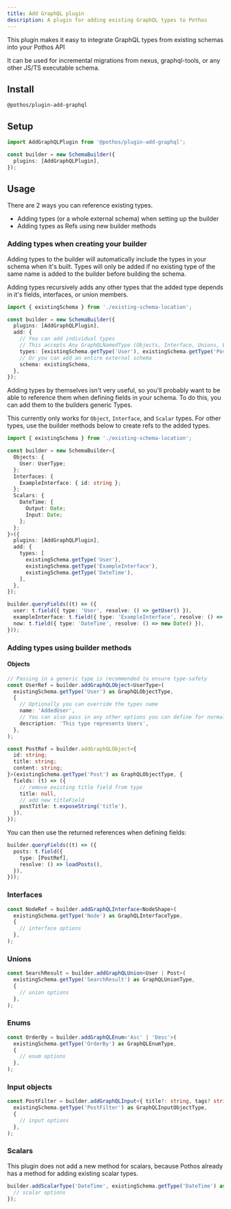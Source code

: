 ```yaml
---
title: Add GraphQL plugin
description: A plugin for adding existing GraphQL types to Pothos
---
```


This plugin makes it easy to integrate GraphQL types from existing schemas into your Pothos API

It can be used for incremental migrations from nexus, graphql-tools, or any other JS/TS executable
schema.

## Install

```package-install
@pothos/plugin-add-graphql
```

## Setup

```typescript
import AddGraphQLPlugin from '@pothos/plugin-add-graphql';

const builder = new SchemaBuilder({
  plugins: [AddGraphQLPlugin],
});
```

## Usage

There are 2 ways you can reference existing types.

- Adding types (or a whole external schema) when setting up the builder
- Adding types as Refs using new builder methods

### Adding types when creating your builder

Adding types to the builder will automatically include the types in your schema when it's built.
Types will only be added if no existing type of the same name is added to the builder before
building the schema.

Adding types recursively adds any other types that the added type depends in it's fields,
interfaces, or union members.

```ts
import { existingSchema } from './existing-schema-location';

const builder = new SchemaBuilder({
  plugins: [AddGraphQLPlugin],
  add: {
    // You can add individual types
    // This accepts Any GraphQLNamedType (Objects, Interface, Unions, Enums, Scalars, and InputObjects)
    types: [existingSchema.getType('User'), existingSchema.getType('Post')],
    // Or you can add an entire external schema
    schema: existingSchema,
  },
});
```

Adding types by themselves isn't very useful, so you'll probably want to be able to reference them
when defining fields in your schema. To do this, you can add them to the builders generic Types.

This currently only works for `Object`, `Interface`, and `Scalar` types. For other types, use the
builder methods below to create refs to the added types.

```ts
import { existingSchema } from './existing-schema-location';

const builder = new SchemaBuilder<{
  Objects: {
    User: UserType;
  };
  Interfaces: {
    ExampleInterface: { id: string };
  };
  Scalars: {
    DateTime: {
      Output: Date;
      Input: Date;
    };
  };
}>({
  plugins: [AddGraphQLPlugin],
  add: {
    types: [
      existingSchema.getType('User'),
      existingSchema.getType('ExampleInterface'),
      existingSchema.getType('DateTime'),
    ],
  },
});

builder.queryFields((t) => ({
  user: t.field({ type: 'User', resolve: () => getUser() }),
  exampleInterface: t.field({ type: 'ExampleInterface', resolve: () => getThings() }),
  now: t.field({ type: 'DateTime', resolve: () => new Date() }),
}));
```

### Adding types using builder methods

#### Objects

```ts
// Passing in a generic type is recommended to ensure type-safety
const UserRef = builder.addGraphQLObject<UserType>(
  existingSchema.getType('User') as GraphQLObjectType,
  {
    // Optionally you can override the types name
    name: 'AddedUser',
    // You can also pass in any other options you can define for normal object types
    description: 'This type represents Users',
  },
);

const PostRef = builder.addGraphQLObject<{
  id: string;
  title: string;
  content: string;
}>(existingSchema.getType('Post') as GraphQLObjectType, {
  fields: (t) => ({
    // remove existing title field from type
    title: null,
    // add new titleField
    postTitle: t.exposeString('title'),
  }),
});
```

You can then use the returned references when defining fields:

```ts
builder.queryFields((t) => ({
  posts: t.field({
    type: [PostRef],
    resolve: () => loadPosts(),
  }),
}));
```

### Interfaces

```ts
const NodeRef = builder.addGraphQLInterface<NodeShape>(
  existingSchema.getType('Node') as GraphQLInterfaceType,
  {
    // interface options
  },
);
```

### Unions

```ts
const SearchResult = builder.addGraphQLUnion<User | Post>(
  existingSchema.getType('SearchResult') as GraphQLUnionType,
  {
    // union options
  },
);
```

### Enums

```ts
const OrderBy = builder.addGraphQLEnum<'Asc' | 'Desc'>(
  existingSchema.getType('OrderBy') as GraphQLEnumType,
  {
    // enum options
  },
);
```

### Input objects

```ts
const PostFilter = builder.addGraphQLInput<{ title?: string, tags? string[] }>(
  existingSchema.getType('PostFilter') as GraphQLInputObjectType,
  {
    // input options
  },
);
```

### Scalars

This plugin does not add a new method for scalars, because Pothos already has a method for adding
existing scalar types.

```ts
builder.addScalarType('DateTime', existingSchema.getType('DateTime') as GraphQLScalar, {
  // scalar options
});
```
